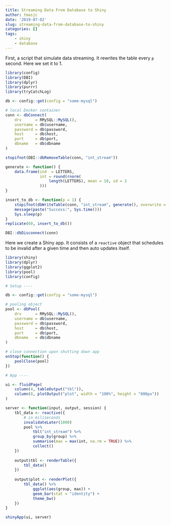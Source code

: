 ```yaml
---
title: Streaming Data From Database to Shiny
author: tmasjc
date: '2019-07-02'
slug: streaming-data-from-database-to-shiny
categories: []
tags: 
    - shiny
    - database
---
```


First, a script that simulate data streaming. It rewrites the table every `p` second. Here we set it to 1.

```r
library(config)
library(DBI)
library(dplyr)
library(purrr)
library(tryCatchLog)

db <- config::get(config = "some-mysql")

# local Docker container
conn <- dbConnect(
    drv      = RMySQL::MySQL(),
    username = db$username,
    password = db$password,
    host     = db$host,
    port     = db$port,
    dbname   = db$dbname
)

stopifnot(DBI::dbRemoveTable(conn, "int_stream"))

generate <- function() {
    data.frame(ind  = LETTERS,
               int = round(rnorm(
                   length(LETTERS), mean = 10, sd = 2
               )))
}

insert_to_db <- function(p = 1) {
    stopifnot(dbWriteTable(conn, "int_stream", generate(), overwrite = TRUE))
    message(paste("Success:", Sys.time()))
    Sys.sleep(p)
}
replicate(60, insert_to_db())

DBI::dbDisconnect(conn)
```

Here we create a Shiny app. It consists of a `reactive` object that schedules to be invalid after a given time and then auto updates itself.

```r
library(shiny)
library(dplyr)
library(ggplot2)
library(pool)
library(config)

# Setup ----

db <- config::get(config = "some-mysql")

# pooling object 
pool <- dbPool(
    drv      = RMySQL::MySQL(),
    username = db$username,
    password = db$password,
    host     = db$host,
    port     = db$port,
    dbname   = db$dbname
)

# close connection upon shutting down app
onStop(function() {
    poolClose(pool)
})

# App ----

ui <- fluidPage(
    column(4, tableOutput("tbl")),
    column(8, plotOutput("plot", width = "100%", height = "800px"))
)

server <- function(input, output, session) {
    tbl_data <- reactive({
        # in miliseconds
        invalidateLater(1000)
        pool %>% 
            tbl("int_stream") %>% 
            group_by(group) %>% 
            summarise(max = max(int, na.rm = TRUE)) %>% 
            collect()
    })
    
    output$tbl <- renderTable({
        tbl_data()
    })
    
    output$plot <- renderPlot({
        tbl_data() %>% 
            ggplot(aes(group, max)) +
            geom_bar(stat = "identity") + 
            theme_bw()
    })
}

shinyApp(ui, server)
```


